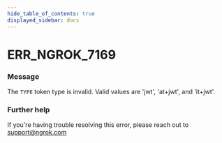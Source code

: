 ```yaml
---
hide_table_of_contents: true
displayed_sidebar: docs
---
```



# ERR_NGROK_7169

### Message
The `TYPE` token type is invalid. Valid values are 'jwt', 'at+jwt', and 'it+jwt'.

<ErrorDetails error='err_ngrok_7169' />


### Further help
If you're having trouble resolving this error, please reach out to [support@ngrok.com](mailto:support@ngrok.com?subject=Help%20with%20ERR_NGROK_7169)

